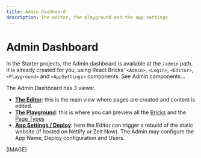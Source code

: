```yaml
---
title: Admin Dashboard
description: The editor, the playground and the app settings
---
```



# Admin Dashboard

In the Starter projects, the Admin dashboard is available at the `/admin` path.  
It is already created for you, using React Bricks' `<Admin>`, `<Login>`, `<Editor>`,`<Playground>` and `<AppSettings>` components. See Admin components...

The Admin Dashboard has 3 views:

- [**The Editor**](/docs/admin-dashboard/editor): this is the main view where pages are created and content is edited.
- [**The Playground**]((/docs/admin-dashboard/playground)): this is where you can preview all the [Bricks](/docs/bricks/what-is-a-brick) and the [Page Types](/docs/page-types-definition/page-types)
- [**App Settings / Deploy**]((/docs/admin-dashboard/app-settings)): here the Editor can trigger a rebuild of the static website (if hosted on Netlify or Zeit Now). The Admin may configure the App Name, Deploy configuration and Users.

[IMAGE]